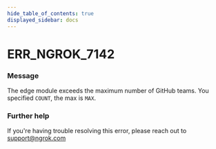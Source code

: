 ```yaml
---
hide_table_of_contents: true
displayed_sidebar: docs
---
```



# ERR_NGROK_7142

### Message

The edge module exceeds the maximum number of GitHub teams. You specified `COUNT`, the max is `MAX`.

<ErrorDetails error="err_ngrok_7142" />

### Further help

If you're having trouble resolving this error, please reach out to [support@ngrok.com](mailto:support@ngrok.com?subject=Help%20with%20ERR_NGROK_7142)
